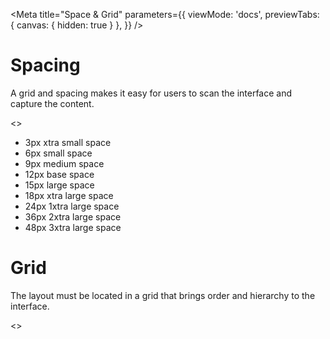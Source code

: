 
<Meta title="Space & Grid"
    parameters={{
        viewMode: 'docs',
        previewTabs: { canvas: { hidden: true } },
    }}
 />

<style>{`
  h1{
    font-family: arial;
    font-weight: bold;
    font-size: 32px;
    border-bottom: none;
    margin:0px;
  }

  p {    
      font-size: 14px;
      margin:15px 0;
  }

  .Spaces{
        margin-top: 24px;
        display: block;
        margin-bottom: 48px;
    }

  .SpacesList {
    padding: 0px;
    max-width: 250px;
  }
    
  li {
      display: flex;
      height: 60px;
      align-items: center;
      width: 100%;
      border-bottom: 1px solid #cccccc;
      justify-content: space-between;
      font-family: 'Lato', sans-serif;
      font-size: 14px;
      line-height: 2;
  }

  .SpaceA {
      background: #596173;
      width:3px;
      height:3px;
    }

  .SpaceB {
      background: #596173;
      width:6px;
      height:6px;
    }

  .SpaceC {
      background: #596173;
      width:9px;
      height:9px;
    }

  .SpaceD {
      background: #596173;
      width:12px;
      height:12px;
    }

  .SpaceE {
      background: #596173;
      width:15px;
      height:15px;
    }

  .SpaceF {
      background: #596173;
      width:18px;
      height:18px;
    }

  .SpaceG {
      background: #596173;
      width:24px;
      height:24px;
    }

  .SpaceH {
      background: #596173;
      width:36px;
      height:36px;
    }

  .SpaceI {
      background: #596173;
      width:48px;
      height:48px;
    }

  .Grid {
      display: grid;
      gap: 3px 3px;
      grid-template-columns: repeat(12, 1fr);
      grid-template-rows: repeat(6, auto);
      justify-content: center;
      align-items: center;
      width: 100%;
      /*margin:10px auto;*/
      margin-top:24px;
  }

  .Col1 {
      background: #f2f2f2;
      width:auto;
      height:50px;
      border: solid 1px #cccccc;
      grid-column: 1 /13;
      grid-row: 1/ 2;
    
    }

  .Col2{
      background: #f2f2f2;
      width:auto;
      height:108px;
      border: solid 1px #cccccc;
      grid-column: 1 / 13;
      grid-row: 2 / 4;
    }

  .Col3{
      background: #f2f2f2;
      width:auto;
      border: solid 1px #cccccc;
      height:50px;
      grid-column: 1 / 13;
      grid-row: 4 / 5;
      }

  .Col4{
      background: #f2f2f2;
      width:auto;
      border: solid 1px #cccccc;
      height:50px;
      grid-column: 1 / 13;
      grid-row: 5 / 6;

        }

  .Col5 {
      background: #f2f2f2;
      border: solid 1px #cccccc;
      width:auto;
      height:50px;
      grid-column: 1 / 13;
      grid-row: 6 / 7;
      }
  @media (min-width: 1024px) and (max-width: 1440px){
    .Col1 {
      grid-column: 1 /13;
      grid-row: 1/ 2;
    }

  .Col2{
      grid-column: 1 / 7;
      grid-row: 2 / 4;
    }

  .Col3{
      grid-column: 7 / 13;
      grid-row: 2 / 3;
      }

  .Col4{
      grid-column: 7 / 13;
      grid-row: 3 / 4;
        }

  .Col5 {
      grid-column: 1 / 13;
      grid-row: 4 / 5;
      }
  }
`}</style>

# Spacing

A grid and spacing makes it easy for users to scan the interface and capture the content.

<>
<div class="Spaces">
    <ul class="SpacesList">
        <li>
            3px xtra small space <div class="SpaceA"></div>
        </li>
        <li>
            6px small space <div class="SpaceB"></div>
        </li>
        <li>
            9px medium space <div class="SpaceC"></div>
        </li>
        <li>
            12px base space <div class="SpaceD"></div>
        </li>
        <li>
            15px large space <div class="SpaceE"></div>
        </li>
        <li>
            18px xtra large space <div class="SpaceF"></div>
        </li>
        <li>
            24px 1xtra large space <div class="SpaceG"></div>
        </li>
        <li>
            36px 2xtra large space <div class="SpaceH"></div>
        </li>
        <li>
            48px 3xtra large space <div class="SpaceI"></div>
        </li>
    </ul>
</div>
</>

# Grid

The layout must be located in a grid that brings order and hierarchy to the interface.

<>
  <div class="Grid">
    <div class="Col1"></div>
    <div class="Col2"></div>
    <div class="Col3"></div>
    <div class="Col4"></div>
    <div class="Col5"></div>
  </div>
</>
